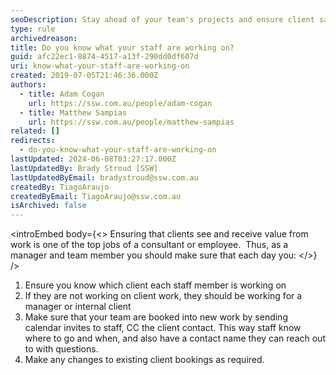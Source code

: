 ```yaml
---
seoDescription: Stay ahead of your team's projects and ensure client satisfaction by keeping track of who's working on what, sending calendar invites, and making adjustments as needed.
type: rule
archivedreason:
title: Do you know what your staff are working on?
guid: afc22ec1-8874-4517-a13f-290dd0df607d
uri: know-what-your-staff-are-working-on
created: 2019-07-05T21:46:36.000Z
authors:
  - title: Adam Cogan
    url: https://ssw.com.au/people/adam-cogan
  - title: Matthew Sampias
    url: https://ssw.com.au/people/matthew-sampias
related: []
redirects:
  - do-you-know-what-your-staff-are-working-on
lastUpdated: 2024-06-08T03:27:17.000Z
lastUpdatedBy: Brady Stroud [SSW]
lastUpdatedByEmail: bradystroud@ssw.com.au
createdBy: TiagoAraujo
createdByEmail: TiagoAraujo@ssw.com.au
isArchived: false
---
```


<introEmbed
  body={<>
Ensuring that clients see and receive value from work is one of the top jobs of a consultant or employee.  Thus, as a manager and team member you should make sure that each day you:
  </>}
/>
1. Ensure you know which client each staff member is working on
2. If they are not working on client work, they should be working for a manager or internal client
3. Make sure that your team are booked into new work by sending calendar invites to staff, CC the client contact. This way staff know where to go and when, and also have a contact name they can reach out to with questions.
4. Make any changes to existing client bookings as required.
